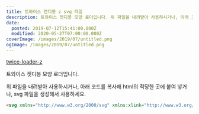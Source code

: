 ```yaml
---
title: 트와이스 캔디봉 z svg 파일
description: 트와이스 젯디봉 모양 로더입니다. 위 파일을 내려받아 사용하시거나, 아래 코드를 복사해 html의 적당한 곳에 붙여 넣거나, svg 파일을 생성해서 사용하
date:
  posted: 2019-07-12T15:41:00.000Z
  modified: 2020-05-27T07:00:00.000Z
coverImage: /images/2019/07/untitled.png
ogImage: /images/2019/07/untitled.png
---
```


[ twice-loader-z ](/images/2019/07/twice-loader-z.svg)

트와이스 젯디봉 모양 로더입니다.

위 파일을 내려받아 사용하시거나, 아래 코드를 복사해 html의 적당한 곳에 붙여 넣거나, svg 파일을 생성해서 사용하세요.

```html
<svg xmlns="http://www.w3.org/2000/svg" xmlns:xlink="http://www.w3.org/1999/xlink" viewBox="0 0 200 200" xml:space="preserve"><style>@keyframes rotate{100%{-webkit-transform:rotate(360deg);transform:rotate(360deg)}}@keyframes blink{0%{opacity:0}49%{opacity:0}50%{opacity:1}100%{opacity:1}}.svg-rotate{animation:rotate .5s linear infinite;transform-origin:center center}.st0{fill:none;stroke:url(#candyZ);stroke-width:20;stroke-dasharray:0}.st1{fill:#b41c1c;transform-origin:center;animation:blink .5s linear infinite}.st2{fill:none;stroke:transparent;stroke-dasharray:28;stroke-width:20;opacity:.2}</style><defs><filter id="twiceGlow" height="300%" width="300%" x="-75%" y="-75%"><feMorphology operator="dilate" radius="2" in="SourceAlpha" result="thicken" /><feGaussianBlur in="thicken" stdDeviation="10" result="blurred" /><feFlood flood-color="#E85252" result="glowColor" /><feComposite in="glowColor" in2="blurred" operator="in" result="softGlow_colored" /><feMerge><feMergeNode in="softGlow_colored"/><feMergeNode in="SourceGraphic"/></feMerge></filter></defs><g><linearGradient id="candyZ" gradientUnits="userSpaceOnUse" x1="-247.5771" y1="449.481" x2="-246.874" y2="448.778" gradientTransform="matrix(195.5236 0 0 -178.3858 48438.8789 80212.4297)"><stop offset="0" style="stop-color:#F1326F" /><stop offset="1" style="stop-color:#E09050" /></linearGradient><g class="svg-rotate"><circle class="st0" cx="100" cy="100" r="88.9" filer="url(#red-orangeGlow)"></circle></g><circle class="st2" cx="100" cy="100" r="88.9"></circle><g><path class="st1" filter="url(#twiceGlow)" d="M130,97c0.5-0.6,2.7,1.2,1.9,2.3c-1.3,1.8-3.4-1.3-4-2.1c-0.3-0.4-0.6-0.8-1-1.1c-0.7-0.6-1.6-1-2.5-1.1 c-2.1-0.2-5.9,1.9-6,4.2c-0.1,1.5,1.4,2.4,2.1,3.5c1.2,1.9,1.9,4.3,2.1,6.5c0.4,4.3-0.5,8.6-2.7,12.4c-2,3.5-7.2,8.3-11,3.9 c1.8-1.7,3.3-3.7,4.4-5.9c1.1-2,1.8-4.1,2.1-6.3c0.3-1.8,0.2-3.7-0.4-5.4c-0.5-1.5-1.6-2.7-3.1-3.3c-2.7-1.2-5.9-0.8-8.2,1.1 c-1.2,0.9-2.1,2.1-2.8,3.5c-0.7,1.6-1.2,3.2-1.3,5c-0.1,1.9,0.1,3.8,0.5,5.6c0.5,2.2,1.4,4.3,2.6,6.1c-0.6,0.6-1.3,1.1-2.1,1.4 c-0.7,0.3-1.5,0.4-2.2,0.2c-1.4-0.3-2.6-1.1-3.5-2.2l0-0.1l-0.1-0.1c-0.6-0.9-1-1.9-1.2-3c-0.3-2.1-0.2-5.1,0.4-8.4 c0.5-2.3,1.1-4.7,1.9-6.9c0.1-0.3,0.2-0.6,0.3-0.9c2.6-6.4,5.7-13.5,7.4-17.3c3,0.1,5.9,0.1,8.9-0.2c17.3-1.9,15.2-21.8,15.2-21.8 c-8.4,10.7-25.8,8.8-37.6,11.7c-10.7,2.6-23.6,12.3-26,24.2c-2.8,13.8,5.8,14.6,5.8,14.6l8.4-6.9c-10.7-1.3-10.7-14.1-2.7-19.6 c3.7-2.5,9.1-2.9,15.1-2.7c-1.6,5.4-5.7,20-6.2,27.5c-0.6,9,1.5,15.5,11,17.1c0.7,0.1,1.5,0.1,2.2,0.1h0c2.4-0.2,4.9-1.5,7.4-3.8 c1.3,1.7,2.7,2.8,4.2,3.3c6.9,2.4,12.5-1.7,16-7.2c1.2-2,2.2-4.1,3.1-6.2c0.2-0.5,0.4-1,0.6-1.6c1.2-3.5,2.1-7.8,1.6-12.1 c0.4-0.1,0.8-0.2,1.2-0.3c2.4-1,4-2.9,4.2-5.6C136.5,96,132.7,93.9,130,97z M107.6,122.5c0,0,0-0.1-0.1-0.1 c-0.3-0.7-0.5-1.4-0.7-2.1c-0.4-1.8-0.8-5.1,0.3-6.7l0,0c0.9-1.3,2.5-1.5,3.3,0c0.7,1.2-0.3,3.3-0.8,4.5 C109.1,119.5,108.4,121,107.6,122.5z" /></g></g></svg>
```